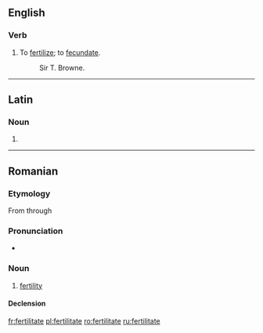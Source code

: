 ==English==

===Verb===
{{en-verb|fertilitat|ed}}

# {{rare|archaic}} To [[fertilize]]; to [[fecundate]].
#: Sir T. Browne.

{{webster}}

----

==Latin==

===Noun===
{{la-noun-form|fertilitāte}}

# {{inflection of|fertilitas|fertilitas|abl|s|lang=la}}


----

==Romanian==

===Etymology===
From {{etyl|la|ro}} {{term|fertilitas|lang=la}} through {{etyl|fr|ro}} {{term|fertilité|lang=fr}}

===Pronunciation===
* {{IPA|[fer.ti.liˈta.te]|lang=ro}}

===Noun===
{{ro-noun|f}}

# [[fertility]]

====Declension====
{{ro-noun-inv|gend=f|def=fertilitatea|gd=fertilitătii}}

[[fr:fertilitate]]
[[pl:fertilitate]]
[[ro:fertilitate]]
[[ru:fertilitate]]